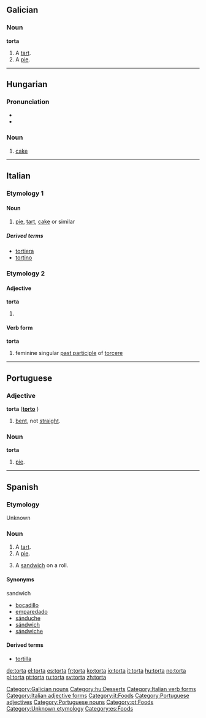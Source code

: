 ==Galician==

===Noun===
'''torta''' {{f}}

# A [[tart]].
# A [[pie]].

[[Category:Galician nouns]]

----

==Hungarian==

===Pronunciation===
*{{IPA|/ˈtortɒ/|lang=hu}}
*{{hyphenation|tor|ta}}

===Noun===
{{hu-noun|pl=torták}}

# [[cake]]

[[Category:hu:Desserts]]

----

==Italian==

===Etymology 1===

====Noun====
{{it-noun|tort|f|a|e}}

# [[pie]], [[tart]], [[cake]] or similar

=====Derived terms=====
*[[tortiera]]
*[[tortino]]

===Etymology 2===

====Adjective====
'''torta''' {{s}}

# {{feminine of|torto#Adjective|torto}}

====Verb form====
'''torta'''

# feminine singular [[past participle]] of [[torcere]]

[[Category:Italian verb forms]]
[[Category:Italian adjective forms]]
[[Category:it:Foods]]

----

==Portuguese==

===Adjective===
'''torta''' {{f}} ('''[[torto]]''' {{m}})

# [[bent]], not [[straight]].

===Noun===
'''torta''' {{f}}

# [[pie]].

[[Category:Portuguese adjectives]]
[[Category:Portuguese nouns]]
[[Category:pt:Foods]]

----

==Spanish==

===Etymology===
Unknown [[Category:Unknown etymology]]

===Noun===
{{es-noun-f}}

# A [[tart]].
# A [[pie]].
# {{context|Mexico}} A [[sandwich]] on a roll.

====Synonyms====
;sandwich
*[[bocadillo]] {{m}}
*[[emparedado]] {{m}}
*[[sánduche]] {{m}}
*[[sándwich]] {{m}}
*[[sándwiche]] {{m}}

====Derived terms====
*[[tortilla]] {{f}}

[[Category:es:Foods]]

[[de:torta]]
[[el:torta]]
[[es:torta]]
[[fr:torta]]
[[ko:torta]]
[[io:torta]]
[[it:torta]]
[[hu:torta]]
[[no:torta]]
[[pl:torta]]
[[pt:torta]]
[[ru:torta]]
[[sv:torta]]
[[zh:torta]]